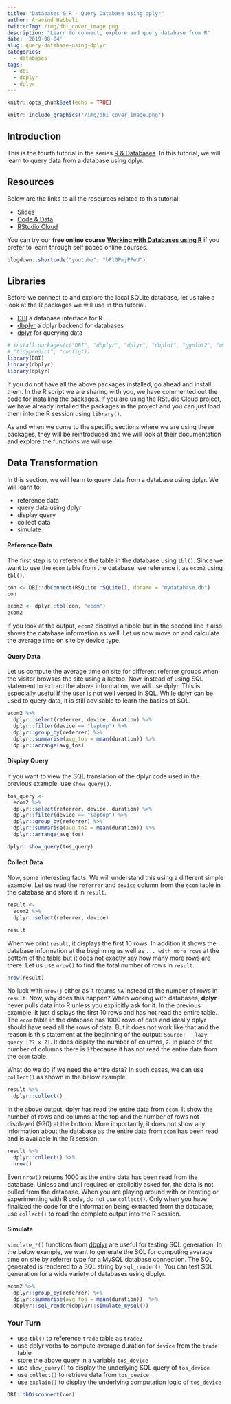 ```yaml
---
title: "Databases & R - Query Database using dplyr"
author: Aravind Hebbali
twitterImg: /img/dbi_cover_image.png
description: "Learn to connect, explore and query database from R"
date: '2019-08-04'
slug: query-database-using-dplyr
categories:
  - databases
tags:
  - dbi
  - dbplyr
  - dplyr
---
```


```r
knitr::opts_chunk$set(echo = TRUE)
```

```r
knitr::include_graphics("/img/dbi_cover_image.png")
```

## Introduction

This is the fourth tutorial in the series [R & Databases](https://tutorials.rsquaredacademy.com/databases/index.html). In this tutorial, we will learn to query data from a database using dplyr.

## Resources

Below are the links to all the resources related to this tutorial:

- <a href="https://slides.rsquaredacademy.com/sql/sqlite.html#/section" target="_blank">Slides</a>
- <a href="https://github.com/rsquaredacademy-education/online-courses/" target="_blank">Code & Data</a>
- <a href="https://rstudio.cloud/project/430439" target="_blank">RStudio Cloud</a>

You can try our **free online course** [**Working with Databases using R**](https://rsquared-academy.thinkific.com/courses/working-with-databases-using-r) if you prefer to learn through self paced online courses.

```r
blogdown::shortcode("youtube", "bPlGPmjPFeU")
```

## Libraries

Before we connect to and explore the local SQLite database, let us take a look at the R packages we will use in this tutorial. 

- [DBI](http://r-dbi.github.io/DBI/) a database interface for R 
- [dbplyr](https://dbplyr.tidyverse.org/) a dplyr backend for databases
- [dplyr](https://dplyr.tidyverse.org/) for querying data

```r
# install.packages(c("DBI", "dbplyr", "dplyr", "dbplot", "ggplot2", "modeldb",
# "tidypredict", "config"))
library(DBI)
library(dbplyr)
library(dplyr)
```

If you do not have all the above packages installed, go ahead and install them. In the R script we are sharing with you, we have commented out the code for installing the packages. If you are using the RStudio Cloud project, we have already installed the packages in the project and you can just load them into the R session using `library()`. 

As and when we come to the specific sections where we are using these packages, they will be reintroduced and we will look at their documentation and explore the functions we will use.

## Data Transformation

In this section, we will learn to query data from a database using dplyr. We will learn to:

- reference data
- query data using dplyr 
- display query
- collect data
- simulate

#### Reference Data

The first step is to reference the table in the database using `tbl()`. Since we want to use the `ecom` table from the database, we reference it as `ecom2` using `tbl()`. 

```r
con <- DBI::dbConnect(RSQLite::SQLite(), dbname = "mydatabase.db")
con
```

```r
ecom2 <- dplyr::tbl(con, "ecom")
ecom2
```

If you look at the output, `ecom2` displays a tibble but in the second line it also shows the database information as well. Let us now move on and calculate the average time on site by device type. 

#### Query Data

Let us compute the average time on site for different referrer groups when the visitor browses the site using a laptop. Now, instead of using SQL statement to extract the above information, we will use dplyr. This is especially useful if the user is not well versed in SQL. While dplyr can be used to query data, it is still advisable to learn the basics of SQL.

```r
ecom2 %>% 
  dplyr::select(referrer, device, duration) %>% 
  dplyr::filter(device == "laptop") %>% 
  dplyr::group_by(referrer) %>% 
  dplyr::summarise(avg_tos = mean(duration)) %>% 
  dplyr::arrange(avg_tos)
```

#### Display Query

If you want to view the SQL translation of the dplyr code used in the previous example, use `show_query()`.

```r
tos_query <- 
  ecom2 %>% 
  dplyr::select(referrer, device, duration) %>% 
  dplyr::filter(device == "laptop") %>% 
  dplyr::group_by(referrer) %>% 
  dplyr::summarise(avg_tos = mean(duration)) %>% 
  dplyr::arrange(avg_tos)

dplyr::show_query(tos_query)
```

#### Collect Data

Now, some interesting facts. We will understand this using a different simple example. Let us read the `referrer` and `device` column from the `ecom` table in the database and store it in `result`.

```r
result <- 
  ecom2 %>%
  dplyr::select(referrer, device) 

result
```

When we print `result`, it displays the first 10 rows. In addition it shows the database information at the beginning as well as `... with more rows` at the bottom of the table but it does not exactly say how many more rows are there.
Let us use `nrow()` to find the total number of rows in `result`.

```r
nrow(result)
```

No luck with `nrow()` either as it returns `NA` instead of the number of rows in `result`. Now, why does this happen? When working with databases, **dplyr** never pulls data into R unless you explicitly ask for it. In the previous example, it just displays the first 10 rows and has not read the entire table. The `ecom` table in the database has 1000 rows of data and ideally dplyr should have read all the rows of data. But it does not work like that and the reason is this statement at the beginning of the output: `Source:   lazy query [?? x 2]`. It does display the number of columns, `2`. In place of the number of columns there is `??`because it has not read the entire data from the `ecom` table. 

What do we do if we need the entire data? In such cases, we can use `collect()` as shown in the below example. 

```r
result %>% 
  dplyr::collect() 
```

In the above output, dplyr has read the entire data from `ecom`. It show the number of rows and columns at the top and the number of rows not displayed (990) at the bottom. More importantly, it does not show any information about the database as the entire data from `ecom` has been read and is available in the R session. 

```r
result %>% 
  dplyr::collect() %>% 
  nrow()
```

Even `nrow()` returns 1000 as the entire data has been read from the database. Unless and until required or explicitly asked for, the data is not pulled from the database. When you are playing around with or iterating or experimenting with R code, do not use `collect()`. Only when you have finalized the code for the information being extracted from the database, use `collect()` to read the complete output into the R session.


#### Simulate

`simulate_*()` functions from [dbplyr](https://dbplyr.tidyverse.org/) are useful for testing SQL generation. In the below example, we want to generate the SQL for computing average time on site by referrer type for a MySQL database connection. The SQL generated is rendered to a SQL string by `sql_render()`. You can test SQL generation for a wide variety of databases using dbplyr.

```r
ecom2 %>% 
  dplyr::group_by(referrer) %>% 
  dplyr::summarise(avg_tos = mean(duration))  %>% 
  dbplyr::sql_render(dbplyr::simulate_mysql())
```

### Your Turn

- use `tbl()` to reference `trade` table as `trade2`
- use dplyr verbs to compute average duration for `device` from the `trade` table
- store the above query in a variable `tos_device` 
- use `show_query()` to display the underlying SQL query of `tos_device`
- use `collect()` to retrieve data from `tos_device`
- use `explain()` to display the underlying computation logic of `tos_device`

```r
DBI::dbDisconnect(con)
```